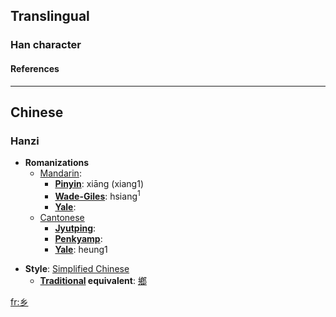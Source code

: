 {{see|鄉|鄕}}<!-- may be replaced by zh-forms -->

==Translingual==
===Han character===
{{Han char|rad=幺|as=00|sn=3|so=|four=|canj=女女竹 (VVH)|cmean=[[country]]; [[rural]]; [[village]]}}
====References====
{{Han ref|kx=0084.051|hdz=10051.050|uh=4E61|ud=20065}}

----
==Chinese==
===Hanzi===


* '''Romanizations'''
** [[Mandarin]]:
*** '''[[Pinyin]]''': xiāng (xiang1)
*** '''[[Wade-Giles]]''': hsiang<sup>1</sup>
*** '''[[Yale]]''': 
**[[Cantonese]]
***'''[[Jyutping]]''':
***'''[[Penkyamp]]''': 
***'''[[Yale]]''': heung1

* '''Style''': [[Simplified Chinese]] 
** '''[[Traditional Chinese|Traditional]] equivalent''': [[鄉]]




[[fr:乡]]